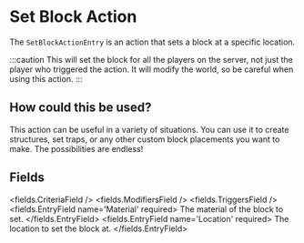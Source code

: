 
# Set Block Action 

The `SetBlockActionEntry` is an action that sets a block at a specific location.

:::caution
This will set the block for all the players on the server, not just the player who triggered the action.
It will modify the world, so be careful when using this action.
:::

## How could this be used?

This action can be useful in a variety of situations. You can use it to create structures, set traps, or any other custom block placements you want to make. The possibilities are endless!


## Fields

<fields.CriteriaField />
<fields.ModifiersField />
<fields.TriggersField />
<fields.EntryField name='Material' required>
     The material of the block to set.
</fields.EntryField>
<fields.EntryField name='Location' required>
     The location to set the block at.
</fields.EntryField>
